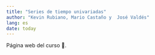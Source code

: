 ```yaml
---
title: "Series de tiempo univariadas"
author: "Kevin Rubiano, Mario Castaño y  José Valdés"
lang: es
date: today
---
```


Página web del curso 🤪.
